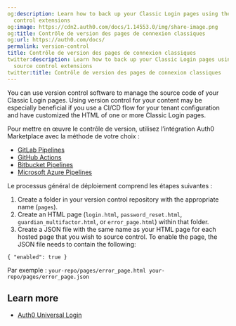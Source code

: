 ```yaml
---
og:description: Learn how to back up your Classic Login pages using the Auth0 source
  control extensions
og:image: https://cdn2.auth0.com/docs/1.14553.0/img/share-image.png
og:title: Contrôle de version des pages de connexion classiques
og:url: https://auth0.com/docs/
permalink: version-control
title: Contrôle de version des pages de connexion classiques
twitter:description: Learn how to back up your Classic Login pages using the Auth0
  source control extensions
twitter:title: Contrôle de version des pages de connexion classiques
---
```


You can use version control software to manage the source code of your Classic Login pages. Using version control for your content may be especially beneficial if you use a CI/CD flow for your tenant configuration and have customized the HTML of one or more Classic Login pages.

Pour mettre en œuvre le contrôle de version, utilisez l’intégration Auth0 Marketplace avec la méthode de votre choix :

* [GitLab Pipelines](https://marketplace.auth0.com/integrations/gitlab-pipeline)
* [GitHub Actions](https://marketplace.auth0.com/integrations/github-actions)
* [Bitbucket Pipelines](https://marketplace.auth0.com/integrations/bitbucket-pipeline)
* [Microsoft Azure Pipelines](https://marketplace.auth0.com/integrations/azure-pipeline)

Le processus général de déploiement comprend les étapes suivantes :

1. Create a folder in your version control repository with the appropriate name (`pages`).
2. Create an HTML page (`login.html`, `password_reset.html`, `guardian_multifactor.html`, or `error_page.html`) within that folder.
3. Create a JSON file with the same name as your HTML page for each hosted page that you wish to source control. To enable the page, the JSON file needs to contain the following:

`{
"enabled": true
}`

Par exemple :
`your-repo/pages/error_page.html
your-repo/pages/error_page.json`

## Learn more

* [Auth0 Universal Login](/docs/authenticate/login/auth0-universal-login)